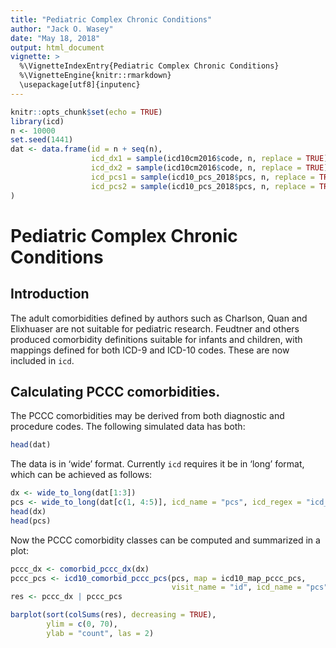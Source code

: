 ```yaml
---
title: "Pediatric Complex Chronic Conditions"
author: "Jack O. Wasey"
date: "May 18, 2018"
output: html_document
vignette: >
  %\VignetteIndexEntry{Pediatric Complex Chronic Conditions}
  %\VignetteEngine{knitr::rmarkdown}
  \usepackage[utf8]{inputenc}
---
```

```r
knitr::opts_chunk$set(echo = TRUE)
library(icd)
n <- 10000
set.seed(1441)
dat <- data.frame(id = n + seq(n),
                  icd_dx1 = sample(icd10cm2016$code, n, replace = TRUE),
                  icd_dx2 = sample(icd10cm2016$code, n, replace = TRUE),
                  icd_pcs1 = sample(icd10_pcs_2018$pcs, n, replace = TRUE),
                  icd_pcs2 = sample(icd10_pcs_2018$pcs, n, replace = TRUE)
)
```

# Pediatric Complex Chronic Conditions

## Introduction

The adult comorbidities defined by authors such as Charlson, Quan and Elixhuaser are not suitable for pediatric research. Feudtner and others produced comorbidity definitions suitable for infants and children, with mappings defined for both ICD-9 and ICD-10 codes. These are now included in `icd`.

## Calculating PCCC comorbidities.

The PCCC comorbidities may be derived from both diagnostic and procedure codes. The following simulated data has both:

```r
head(dat)
```
The data is in 'wide' format. Currently `icd` requires it be in 'long' format, which can be achieved as follows:
```r
dx <- wide_to_long(dat[1:3])
pcs <- wide_to_long(dat[c(1, 4:5)], icd_name = "pcs", icd_regex = "icd_pcs")
head(dx)
head(pcs)
```
Now the PCCC comorbidity classes can be computed and summarized in a plot:
```r
pccc_dx <- comorbid_pccc_dx(dx)
pccc_pcs <- icd10_comorbid_pccc_pcs(pcs, map = icd10_map_pccc_pcs, 
                                    visit_name = "id", icd_name = "pcs")
res <- pccc_dx | pccc_pcs
```

```r
barplot(sort(colSums(res), decreasing = TRUE), 
        ylim = c(0, 70),
        ylab = "count", las = 2)
```

